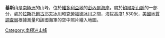 {{coord|70|54|S|163|19|E|display=title}}

'''基斯山'''是[[南極洲|南極洲]]的山峰，位於[[維多利亞地|維多利亞地]]的[[彭內爾海岸|彭內爾海岸]]，屬於[[鮑爾斯山脈|鮑爾斯山脈]]的一部分，處於[[拉斯托爾古耶夫冰川|拉斯托爾古耶夫冰川]]和[[克勞福德冰川|克勞福德冰川]]之間，海拔高度1,530米，[[美國地質調查局|美國地質調查局]]根據測量和該國海軍的空中照片繪入地圖。

{{Antarctica-geo-stub}}
[[Category:南極洲山峰|Category:南極洲山峰]]